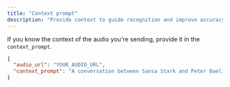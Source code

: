 ```yaml
---
title: "Context prompt"
description: "Provide context to guide recognition and improve accuracy"
---
```


If you know the context of the audio you're sending, provide it in the `context_prompt`.

```json request data
{
  "audio_url": "YOUR_AUDIO_URL",
  "context_prompt": "A conversation between Sansa Stark and Peter Baelish from the Game of Thrones series."
}
```


